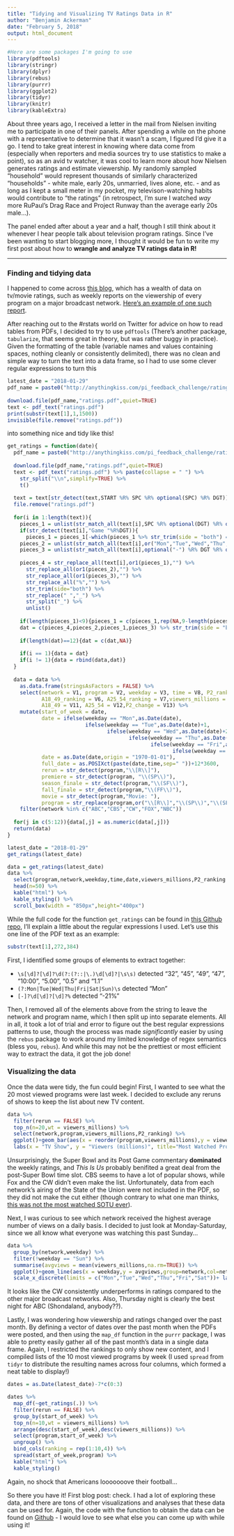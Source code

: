 ```yaml
---
title: "Tidying and Visualizing TV Ratings Data in R"
author: "Benjamin Ackerman"
date: "February 5, 2018"
output: html_document
---
```

```r
#Here are some packages I'm going to use
library(pdftools)
library(stringr)
library(dplyr)
library(rebus)
library(purrr)
library(ggplot2)
library(tidyr)
library(knitr)
library(kableExtra)
```

About three years ago, I received a letter in the mail from Nielsen inviting me to participate in one of their panels.  After spending a while on the phone with a representative to determine that it wasn't a scam, I figured I'd give it a go.  I tend to take great interest in knowing where data come from (especially when reporters and media sources try to use statistics to make a point), so as an avid tv watcher, it was cool to learn more about how Nielsen generates ratings and estimate viewership.  My randomly sampled "household" would represent thousands of similarly characterized "households" - white male, early 20s, unmarried, lives alone, etc. - and as long as I kept a small meter in my pocket, my televison-watching habits would contribute to "the ratings" (in retrospect, I'm sure I watched *way* more RuPaul's Drag Race and Project Runway than the average early 20s male...).

The panel ended after about a year and a half, though I still think about it whenever I hear people talk about television program ratings.  Since I've been wanting to start blogging more, I thought it would be fun to write my first post about how to **wrangle and analyze TV ratings data in R!**

--------------------

### Finding and tidying data
I happened to come across [this blog](http://tvaholics.blogspot.com), which has a wealth of data on tv/movie ratings, such as weekly reports on the viewership of every program on a major broadcast network.  [Here's an example of one such report](http://anythingkiss.com/pi_feedback_challenge/ratings/20180122_TVRatings.pdf).

After reaching out to the #rstats world on Twitter for advice on how to read tables from PDFs, I decided to try to use `pdftools` (There's another package, `tabularize`, that seems great in theory, but was rather buggy in practice).  Given the formatting of the table (variable names and values containing spaces, nothing cleanly or consistently delimited), there was no clean and simple way to turn the text into a data frame, so I had to use some clever regular expressions to turn this

```r
latest_date = "2018-01-29"
pdf_name = paste0("http://anythingkiss.com/pi_feedback_challenge/ratings/",format(as.Date(latest_date),"%Y%m%d"),"_TVRatings.pdf")
  
download.file(pdf_name,"ratings.pdf",quiet=TRUE)
text <- pdf_text("ratings.pdf") 
print(substr(text[1],1,1500))
invisible(file.remove("ratings.pdf"))
```

into something nice and tidy like this!

```r
get_ratings = function(date){
  pdf_name = paste0("http://anythingkiss.com/pi_feedback_challenge/ratings/",format(as.Date(date),"%Y%m%d"),"_TVRatings.pdf")
  
  download.file(pdf_name,"ratings.pdf",quiet=TRUE)
  text <- pdf_text("ratings.pdf") %>% paste(collapse = " ") %>% 
    str_split("\\n",simplify=TRUE) %>% 
    t()
  
  text = text[str_detect(text,START %R% SPC %R% optional(SPC) %R% DGT)]
  file.remove("ratings.pdf")
  
  for(i in 1:length(text)){
    pieces_1 = unlist(str_match_all(text[i],SPC %R% optional(DGT) %R% optional(DGT) %R% DGT %R% or(or(":",DOT) %R% DGT %R% optional(DGT),SPC%R%SPC)))
    if(str_detect(text[i],"Game "%R%DGT)){
      pieces_1 = pieces_1[-which(pieces_1 %>% str_trim(side = "both") == str_match(text[i],"Game "%R%capture(DGT))[2])]}
    pieces_2 = unlist(str_match_all(text[i],or("Mon","Tue","Wed","Thu","Fri","Sat","Sun")%R%SPC))                     
    pieces_3 = unlist(str_match_all(text[i],optional("-") %R% DGT %R% optional(DGT) %R% optional(DGT) %R% "%"))
    
    pieces_4 = str_replace_all(text[i],or1(pieces_1),"") %>% 
      str_replace_all(or1(pieces_2),"") %>% 
      str_replace_all(or1(pieces_3),"") %>% 
      str_replace_all("%","") %>% 
      str_trim(side="both") %>%
      str_replace(" ","_") %>% 
      str_split("_") %>% 
      unlist()
    
    if(length(pieces_1)<9){pieces_1 = c(pieces_1,rep(NA,9-length(pieces_1)))}
    dat = c(pieces_4,pieces_2,pieces_1,pieces_3) %>% str_trim(side = "both")
    
    if(length(dat)==12){dat = c(dat,NA)}
    
    if(i == 1){data = dat}
    if(i != 1){data = rbind(data,dat)}
  }
  
  data = data %>% 
    as.data.frame(stringsAsFactors = FALSE) %>% 
    select(network = V1, program = V2, weekday = V3, time = V8, P2_ranking = V4, A18_34_ranking = V5, 
           A18_49_ranking = V6, A25_54_ranking = V7,viewers_millions = V9,A18_34 = V10,
           A18_49 = V11, A25_54 = V12,P2_change = V13) %>% 
    mutate(start_of_week = date,
           date = ifelse(weekday == "Mon",as.Date(date),
                         ifelse(weekday == "Tue",as.Date(date)+1,
                                ifelse(weekday == "Wed",as.Date(date)+2,
                                       ifelse(weekday == "Thu",as.Date(date)+3,
                                              ifelse(weekday == "Fri",as.Date(date)+4,
                                                     ifelse(weekday == "Sat",as.Date(date)+5,as.Date(date)+6)))))),
           date = as.Date(date,origin = "1970-01-01"),
           full_date = as.POSIXct(paste(date,time,sep=" "))+12*3600,
           rerun = str_detect(program,"\\[R\\]"),
           premiere = str_detect(program, "\\(SP\\)"),
           season_finale = str_detect(program,"\\(SF\\)"),
           fall_finale = str_detect(program,"\\(FF\\)"),
           movie = str_detect(program,"Movie: "),
           program = str_replace(program,or("\\[R\\]","\\(SP\\)","\\(SF\\)","\\(FF\\)","Movie: "),"") %>% str_trim(side = "both")) %>% 
    filter(network %in% c("ABC","CBS","CW","FOX","NBC"))
  
  for(j in c(5:12)){data[,j] = as.numeric(data[,j])}
  return(data)
}
```

```r
latest_date = "2018-01-29"
get_ratings(latest_date)
```

```r
data = get_ratings(latest_date)
data %>% 
  select(program,network,weekday,time,date,viewers_millions,P2_ranking:A25_54_ranking,A18_34:start_of_week,rerun) %>% 
  head(n=50) %>%
  kable("html") %>%
  kable_styling() %>%
  scroll_box(width = "850px",height="400px")
```

While the full code for the function `get_ratings` can be found in [this Github repo](https://github.com/benjamin-ackerman/TVratings), I'll explain a little about the regular expressions I used.  Let's use this one line of the PDF text as an example:

```r
substr(text[1],272,384)
```

First, I identified some groups of elements to extract together:

  - `\s[\d]?[\d]?\d(?:(?::|\.)\d[\d]?|\s\s)` detected "32", "45", "49", "47", "10:00", "5.00", "0.5" and "1.1"
  - `(?:Mon|Tue|Wed|Thu|Fri|Sat|Sun)\s` detected "Mon"
  - `[-]?\d[\d]?[\d]?%` detected "-21%"
  
Then, I removed all of the elements above from the string to leave the network and program name, which I then split up into separate elements.  All in all, it took a lot of trial and error to figure out the best regular expressions patterns to use, though the process was made *significantly* easier by using the `rebus` package to work around my limited knowledge of regex semantics (bless you, `rebus`).  And while this may not be the prettiest or most efficient way to extract the data, it got the job done!

### Visualizing the data

Once the data were tidy, the fun could begin! First, I wanted to see what the 20 most viewed programs were last week.  I decided to exclude any reruns of shows to keep the list about new TV content.

```r
data %>% 
  filter(rerun == FALSE) %>% 
  top_n(n=20,wt = viewers_millions) %>% 
  select(network,program,viewers_millions,P2_ranking) %>% 
  ggplot()+geom_bar(aes(x = reorder(program,viewers_millions),y = viewers_millions,fill=network),stat = 'identity')+coord_flip()+
  labs(x = "TV Show", y = "Viewers (millions)", title="Most Watched Programs on Broadcast TV from January 29-February 4, 2018") + theme_minimal() + scale_y_continuous(expand=c(0,0))
```

Unsurprisingly, the Super Bowl and its Post Game commentary **dominated** the weekly ratings, and *This Is Us* probably benifited a great deal from the post-Super Bowl time slot.  CBS seems to have a lot of popular shows, while Fox and the CW didn't even make the list.  Unfortunately, data from each network's airing of the State of the Union were not included in the PDF, so they did not make the cut either (though contrary to what one man thinks, [this was not the most watched SOTU ever](http://variety.com/2018/tv/news/trump-state-of-the-union-ratings-1202682703/)).

Next, I was curious to see which network received the highest average number of views on a daily basis.  I decided to just look at Monday-Saturday, since we all know what everyone was watching this past Sunday...
```r
data %>% 
  group_by(network,weekday) %>% 
  filter(!weekday == "Sun") %>% 
  summarise(avgviews = mean(viewers_millions,na.rm=TRUE)) %>% 
  ggplot()+geom_line(aes(x = weekday,y = avgviews,group=network,col=network))+
  scale_x_discrete(limits = c("Mon","Tue","Wed","Thu","Fri","Sat"))+ labs(y = "Average Number of Viewers (millions)")+theme_minimal() + scale_y_continuous(expand=c(0,0))
```

It looks like the CW consistently underperforms in ratings compared to the other major broadcast networks.  Also, Thursday night is clearly the best night for ABC (Shondaland, anybody??).

Lastly, I was wondering how viewership and ratings changed over the past month. By defining a vector of dates over the past month when the PDFs were posted, and then using the `map_df` function in the `purrr` package, I was able to pretty easily gather all of the past month's data in a single data frame.  Again, I restricted the rankings to only show new content, and I compiled lists of the 10 most viewed programs by week (I used `spread` from `tidyr` to distribute the resulting names across four columns, which formed a neat table to display!)
```r
dates = as.Date(latest_date)-7*c(0:3)

dates %>% 
  map_df(~get_ratings(.)) %>% 
  filter(rerun == FALSE) %>% 
  group_by(start_of_week) %>% 
  top_n(n=10,wt = viewers_millions) %>% 
  arrange(desc(start_of_week),desc(viewers_millions)) %>% 
  select(program,start_of_week) %>% 
  ungroup() %>% 
  bind_cols(ranking = rep(1:10,4)) %>% 
  spread(start_of_week,program) %>% 
  kable("html") %>% 
  kable_styling()
```

Again, no shock that Americans looooooove their football... 

So there you have it!  First blog post: check.  I had a lot of exploring these data, and there are tons of other visualizations and analyses that these data can be used for.  Again, the code with the function to obtain the data can be found on [Github](https://github.com/benjamin-ackerman/TVratings) - I would love to see what else you can come up with while using it!
